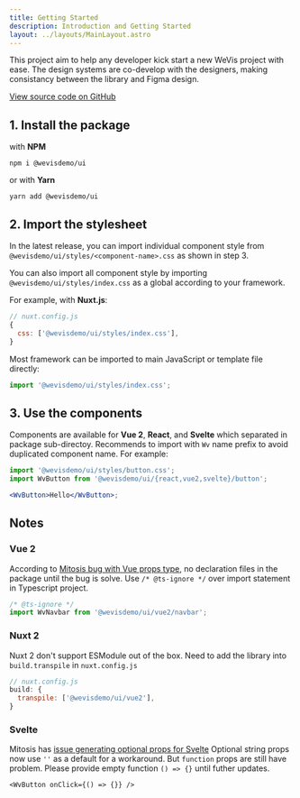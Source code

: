 ```yaml
---
title: Getting Started
description: Introduction and Getting Started
layout: ../layouts/MainLayout.astro
---
```


This project aim to help any developer kick start a new WeVis project with ease. The design systems are co-develop with the designers, making consistancy between the library and Figma design.

[View source code on GitHub](https://github.com/wevisdemo/design-systems)

## 1. Install the package

with **NPM**

```shell
npm i @wevisdemo/ui
```

or with **Yarn**

```shell
yarn add @wevisdemo/ui
```

## 2. Import the stylesheet

In the latest release, you can import individual component style from `@wevisdemo/ui/styles/<component-name>.css` as shown in step 3.

You can also import all component style by importing `@wevisdemo/ui/styles/index.css` as a global according to your framework.

For example, with **Nuxt.js**:

```js
// nuxt.config.js
{
  css: ['@wevisdemo/ui/styles/index.css'],
}
```

Most framework can be imported to main JavaScript or template file directly:

```js
import '@wevisdemo/ui/styles/index.css';
```

## 3. Use the components

Components are available for **Vue 2**, **React**, and **Svelte** which separated in package sub-directoy. Recommends to import with `Wv` name prefix to avoid duplicated component name. For example:

```jsx
import '@wevisdemo/ui/styles/button.css';
import WvButton from '@wevisdemo/ui/{react,vue2,svelte}/button';

<WvButton>Hello</WvButton>;
```

## Notes

### Vue 2

According to [Mitosis bug with Vue props type](https://github.com/BuilderIO/mitosis/issues/847), no declaration files in the package until the bug is solve. Use `/* @ts-ignore */` over import statement in Typescript project.

```ts
/* @ts-ignore */
import WvNavbar from '@wevisdemo/ui/vue2/navbar';
```

### Nuxt 2

Nuxt 2 don't support ESModule out of the box. Need to add the library into `build.transpile` in `nuxt.config.js`

```js
// nuxt.config.js
build: {
  transpile: ['@wevisdemo/ui/vue2'],
}
```

### Svelte

Mitosis has [issue generating optional props for Svelte](https://github.com/BuilderIO/mitosis/issues/913) Optional string props now use `''` as a default for a workaround. But `function` props are still have problem. Please provide empty function `() => {}` until futher updates.

```svelte
<WvButton onClick={() => {}} />
```
